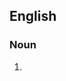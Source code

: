{{also|after-glows}}

==English==

===Noun===
{{head|en|noun plural form}}

# {{plural of|afterglow|lang=en}}